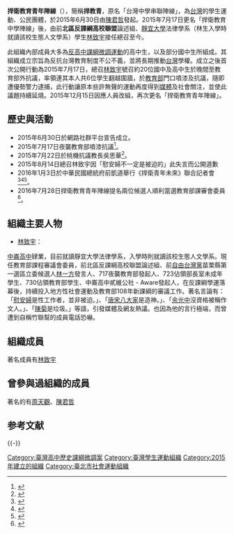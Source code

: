 {{Infobox Non-profit
| Non-profit_name = 捍衛教育青年陣線<br><small>Educational Future</small>
|Non-profit_logo=
|caption=Educational Future officials logo
|chairman      = [[林致宇|林致宇]]
| Non-profit_type = [[台灣|台灣]] [[學生運動|學生運動]]團體
| founded_date = 2015年6月30日
| founder = [[陳君哲|陳君哲]]
| location =[[台灣|台灣]]
| key_people =[[林致宇|林致宇]]
| area_served = {{ROC}}
| focus = 致力倡議台灣教育正常化、本土化
| slogan =
| method = 
| revenue =
| homepage = 
[https://m.facebook.com/profile.php?id=407631006092046 捍衛教育青年陣線 官方粉絲團]
}}
'''捍衛教育青年陣線'''（{{lang-en|Educational Future}}），簡稱'''捍教青'''，原名「台灣中學串聯陣線」，為[[台灣|台灣]]的學生運動、公民團體，於2015年6月30日由[[陳君哲|陳君哲]]發起。2015年7月17日更名「捍衛教育中學陣線」後，由前'''北區反課綱高校聯盟'''論述組、[[靜宜大學|靜宜大學]]法律學系（林生入學時就讀該校生態人文學系）學生[[林致宇|林致宇]]接任總召至今。

此組織內部成員大多為[[反高中課綱微調運動|反高中課綱微調運動]]的高中生，以及部分國中生所組成。其組織成立宗旨為反抗台灣教育制度不公不義，並將長期推動[[台灣|台灣]]學權。成立之後首次公開行動為2015年7月17日，總召[[林致宇|林致宇]]號召約20位國中及高中生於晚間至教育部外抗議，率領連其本人共6位學生翻越圍牆，於[[中華民國教育部|教育部]]門口噴漆及抗議，隨即遭優勢警力逮捕，此行動讓原本些許無聲的運動再度得到[[媒體|媒體]]及社會關注，並使此議題持續延燒。2015年12月15日因應人員改組，再次更名「捍衛教育青年陣線」。

== 歷史與活動 ==
{{更新|time=2019-02-07T14:01:12+00:00}}
* 2015年6月30日於網路社群平台宣告成立。
* 2015年7月17日夜襲教育部噴漆抗議<ref>{{cite news|url=http://news.ltn.com.tw/news/politics/breakingnews/1383271|title=反課綱學生夜襲噴漆 教部保留法律追訴權|publisher=自由時報電子報.|date=2015-07-17|accessdate=2016-05-26|archive-date=2020-08-14|archive-url=https://web.archive.org/web/20200814234441/https://news.ltn.com.tw/news/politics/breakingnews/1383271|dead-url=no}}</ref>。
* 2015年7月22日於桃機抗議教長吳思華<ref>{{cite news|url=http://www.chinatimes.com/realtimenews/20150722004329-260402|title=捍衛教育中學陣線 桃機抗議|publisher=中時電子報.|date=2015-07-22|accessdate=2015-10-12|archive-date=2019-05-22|archive-url=https://web.archive.org/web/20190522211211/https://www.chinatimes.com/realtimenews/20150722004329-260402|dead-url=no}}</ref>。
* 2015年8月14日總召林致宇因「慰安婦不一定是被迫的」此失言而公開道歉
* 2016年1月3日於中華民國總統府前凱道舉行《捍衛青年未來》聯合記者會<ref>{{cite news|url=http://news.ltn.com.tw/news/life/breakingnews/1559933|title=棟樑走出校園 青年加入監票行列|publisher=自由時報電子報.|date=2016-01-03|accessdate=2016-01-11|archive-date=2019-05-27|archive-url=https://web.archive.org/web/20190527151012/https://news.ltn.com.tw/news/life/breakingnews/1559933|dead-url=no}}</ref><ref>{{cite news|url=http://m.ftv.com.tw/newscontent.aspx?sno=2016103L03M1|title=防賄選.作票 公民團體號召民眾齊監票|publisher=民視.|date=2016-01-03|accessdate=2016-05-26|archive-date=2017-01-12|archive-url=https://web.archive.org/web/20170112201159/http://m.ftv.com.tw/newscontent.aspx?sno=2016103L03M1|dead-url=no}}</ref><ref>{{cite news|url=http://www.ntdtv.com.tw/b5/20160103/video/163333.html?以行動關心台民主%20反課綱學生籲投入監票|title=以行動關心台民主 反課綱學生籲投入監票|publisher=新唐人亞太電視台.|date=2016-01-03|accessdate=2021-12-18|archive-date=2019-05-20|archive-url=https://web.archive.org/web/20190520194722/http://www.ntdtv.com.tw/b5/20160103/video/163333.html?%E4%BB%A5%E8%A1%8C%E5%8B%95%E9%97%9C%E5%BF%83%E5%8F%B0%E6%B0%91%E4%B8%BB%20%E5%8F%8D%E8%AA%B2%E7%B6%B1%E5%AD%B8%E7%94%9F%E7%B1%B2%E6%8A%95%E5%85%A5%E7%9B%A3%E7%A5%A8|dead-url=no}}</ref>。
* 2016年7月28日捍衛教育青年陣線提名兩位候選人順利當選教育部課審會委員<ref>{{cite news|url=http://m.ltn.com.tw/news/life/breakingnews/1778053|title=反黑箱課綱5悍將 當選課審會學生委員|publisher=自由時報電子報.|date=2016-01-03|accessdate=2016-07-30|archive-date=2019-05-26|archive-url=https://web.archive.org/web/20190526154413/https://m.ltn.com.tw/news/life/breakingnews/1778053|dead-url=no}}</ref>。

==組織主要人物==
*[[林致宇|林致宇]]：
[[中崙高中|中崙高中]]肄業，目前就讀靜宜大學法律學系，入學時則就讀該校生態人文學系。現任教育部課程審議會委員，前北區反課綱高校聯盟論述組、前[[自由台灣黨|自由台灣黨]]苗栗縣第一選區立委候選人[[林一方|林一方]]發言人、717夜襲教育部發起人、723佔領部長室未成年學生、730佔領教育部學生、中崙高中貳維公社 - Aware發起人，在反課綱學運落幕後，持續投入地方性社會運動及教育部108年新課綱的審議工作。著名言論有：「[[慰安婦|慰安婦]]是性工作者，並非被迫。」、「[[唐宋八大家|唐宋八大家]]是造神。」、「[[余光中|余光中]]沒資格被稱作文人。」、「[[陳菊|陳菊]]是垃圾。」等語，引發媒體及網友熱議。也因為他的言行極端，而曾遭到自稱竹聯幫的成員電話恐嚇。

==組織成員==
著名成員有[[林致宇|林致宇]]

==曾參與過組織的成員==
著名的有[[周天觀|周天觀]]、[[陳君哲|陳君哲]]

== 参考文献 ==
{{-}}
{{反高中課綱微調運動}}

[[Category:臺灣高中歷史課綱微調案|Category:臺灣高中歷史課綱微調案]]
[[Category:臺灣學生運動組織|Category:臺灣學生運動組織]]
[[Category:2015年建立的組織|Category:2015年建立的組織]]
[[Category:臺北市社會運動組織|Category:臺北市社會運動組織]]